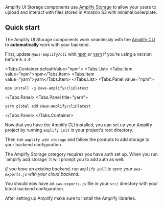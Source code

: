 
Amplify UI Storage components use [Amplify Storage](https://docs.amplify.aws/lib/storage/getting-started/q/platform/js/) to allow your users to upload and interact with files stored in Amazon S3 with minimal boilerplate.

## Quick start

The Amplify UI Storage components work seamlessly with the [Amplify CLI](https://docs.amplify.aws/cli/start/install/)
to **automatically** work with your backend.

First, update `@aws-amplify/cli` with [npm](https://www.npmjs.com/) or [yarn](https://yarnpkg.com/)
if you're using a version before `6.4.0`:

<Tabs.Container defaultValue="npm">
<Tabs.List>
  <Tabs.Item value="npm">npm</Tabs.Item>
  <Tabs.Item value="yarn">yarn</Tabs.Item>
</Tabs.List>
<Tabs.Panel value="npm">

```shell
npm install -g @aws-amplify/cli@latest
```

</Tabs.Panel>
<Tabs.Panel title="yarn">

```shell
yarn global add @aws-amplify/cli@latest
```

</Tabs.Panel>
</Tabs.Container>


Now that you have the Amplify CLI installed, you can set up your Amplify project by running `amplify init` in your project's root directory. 

Then run `amplify add storage` and follow the prompts to add storage to your backend configuration.

<Alert role="none" variation="info" heading="Auth">
  The Amplify Storage category requires you have auth set up. When you run `amplify add storage` it will prompt you to add auth as well.
</Alert>

_If you have an existing backend, run `amplify pull` to sync your `aws-exports.js` with your cloud backend._

You should now have an `aws-exports.js` file in your `src/` directory with your latest backend configuration.

After setting up Amplify make sure to install the Amplify libraries.

<InstallScripts component="storage" />

<NextSteps />
